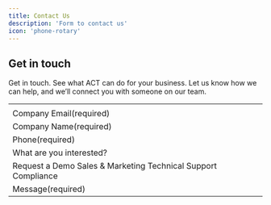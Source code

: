 ```yaml
---
title: Contact Us
description: 'Form to contact us'
icon: 'phone-rotary'
---
```


## Get in touch
Get in touch. See what ACT can do for your business. Let us know how we can help, and we’ll connect you with someone on our team.

<form>
<table>
<tr>
<td><labeFull Name(required)</td>
</tr>
<tr>
<td>Company Email(required)</td>
</tr>
<tr>
<td>Company Name(required)</td>
</tr>
<tr>
<td>Phone(required)</td>
</tr>
<tr>
<td>What are you interested?</td>
</tr>
<tr>
<td>
Request a Demo
Sales & Marketing
Technical Support
Compliance
</td>
</tr>
<tr>
<td>Message(required)</td>
</tr>
</table>
</form>
